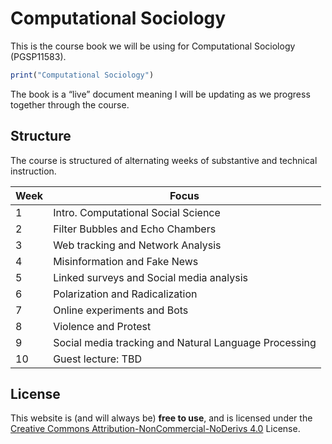 # Computational Sociology {.unnumbered}

This is the course book we will be using for Computational Sociology (PGSP11583).

```r
print("Computational Sociology")
```

::: {.callout-note appearance="simple"}
The book is a "live" document meaning I will be updating as we progress together through the course.
:::

## Structure

The course is structured of alternating weeks of substantive and technical instruction.

| Week | Focus                                                 |
|------|-------------------------------------------------------|
| 1    | Intro. Computational Social Science                   |
| 2    | Filter Bubbles and Echo Chambers                      |
| 3    | Web tracking and Network Analysis                     |
| 4    | Misinformation and Fake News                          |
| 5    | Linked surveys and Social media analysis              |
| 6    | Polarization and Radicalization                       |
| 7    | Online experiments and Bots                           |
| 8    | Violence and Protest                                  |
| 9    | Social media tracking and Natural Language Processing |
| 10   | Guest lecture: TBD                                    |

## License

This website is (and will always be) **free to use**, and is licensed under the [Creative Commons Attribution-NonCommercial-NoDerivs 4.0](https://creativecommons.org/licenses/by-nc-nd/4.0/) License.
